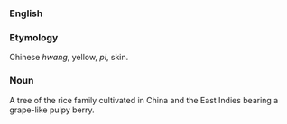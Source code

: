 ===English===
===Etymology===
Chinese ''hwang'', yellow, ''pi'', skin.
===Noun===
A tree of the rice family cultivated in China and the East Indies bearing a grape-like pulpy berry.